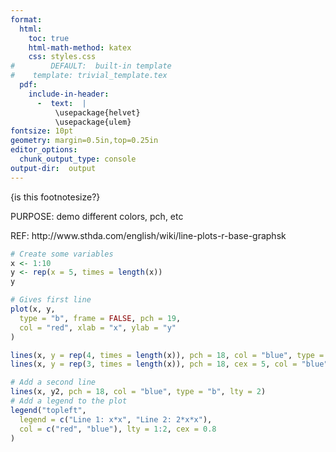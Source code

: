 ```yaml
---
format:
  html:
    toc: true
    html-math-method: katex
    css: styles.css
#		 DEFAULT:  built-in template
#    template: trivial_template.tex 	
  pdf:
    include-in-header:  
      -  text:  |
          \usepackage{helvet}  
          \usepackage{ulem}
fontsize: 10pt   
geometry: margin=0.5in,top=0.25in   
editor_options: 
  chunk_output_type: console
output-dir:  output
---
```




\footnotesize {is this footnotesize?}

PURPOSE:      demo different colors, pch, etc

REF:    http://www.sthda.com/english/wiki/line-plots-r-base-graphsk

```r
# Create some variables
x <- 1:10
y <- rep(x = 5, times = length(x))
y

# Gives first line
plot(x, y,
  type = "b", frame = FALSE, pch = 19,
  col = "red", xlab = "x", ylab = "y"
)

lines(x, y = rep(4, times = length(x)), pch = 18, col = "blue", type = "b", lty = 3)
lines(x, y = rep(3, times = length(x)), pch = 18, cex = 5, col = "blue", type = "b", lty = 3)

# Add a second line
lines(x, y2, pch = 18, col = "blue", type = "b", lty = 2)
# Add a legend to the plot
legend("topleft",
  legend = c("Line 1: x*x", "Line 2: 2*x*x"),
  col = c("red", "blue"), lty = 1:2, cex = 0.8
)
```



